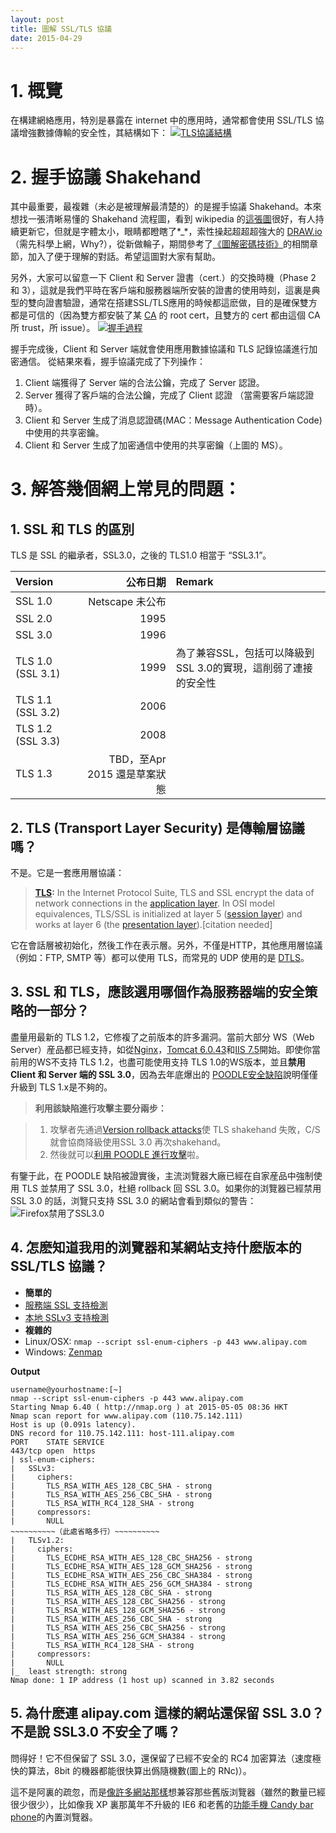 ```yaml
---
layout: post
title: 圖解 SSL/TLS 協議
date: 2015-04-29
---
```



# 1. 概覽
在構建網絡應用，特別是暴露在 internet 中的應用時，通常都會使用 SSL/TLS 協議增強數據傳輸的安全性，其結構如下：
[![TLS協議結構](/EXT/images/SSL-TLS-Structure.png "握手過程")](/EXT/images/SSL-TLS-Structure.png)
# 2. 握手協議 Shakehand
其中最重要，最複雜（未必是被理解最清楚的）的是握手協議  Shakehand。本來想找一張清晰易懂的 Shakehand 流程圖，看到 wikipedia 的[這張圖](http://upload.wikimedia.org/wikipedia/commons/a/ae/SSL_handshake_with_two_way_authentication_with_certificates.svg "SSL/TLS Shakehand")很好，有人持續更新它，但就是字體太小，眼睛都瞪瞎了*_*，索性操起超超超強大的 [DRAW.io](https://www.draw.io/)（需先科學上網，Why?），從新做輪子，期間參考了[《圖解密碼技術》](http://www.amazon.cn/%E5%9B%BE%E4%B9%A6/dp/B00Q535R6I)的相關章節，加入了便于理解的對話。希望這圖對大家有幫助。

另外，大家可以留意一下 Client 和 Server 證書（cert.）的交換時機（Phase 2 和 3），這就是我們平時在客戶端和服務器端所安裝的證書的使用時刻，這裏是典型的雙向證書驗證，通常在搭建SSL/TLS應用的時候都這麽做，目的是確保雙方都是可信的（因為雙方都安裝了某 [CA](http://en.wikipedia.org/wiki/Certificate_authority) 的 root cert，且雙方的 cert 都由這個 CA所 trust，所 issue）。
[![握手過程](/EXT/images/SSL-TLS-Shakehand.png "握手過程")](/EXT/images/SSL-TLS-Shakehand.png)

握手完成後，Client 和 Server 端就會使用應用數據協議和 TLS 記錄協議進行加密通信。
從結果來看，握手協議完成了下列操作：

  1. Client 端獲得了 Server 端的合法公鑰，完成了 Server 認證。
  2. Server 獲得了客戶端的合法公鑰，完成了 Client 認證 （當需要客戶端認證時）。
  3. Client 和 Server 生成了消息認證碼(MAC：Message Authentication Code)中使用的共享密鑰。
  4. Client 和 Server 生成了加密通信中使用的共享密鑰（上圖的 MS）。

# 3. 解答幾個網上常見的問題：
## 1. SSL 和 TLS 的區別
TLS 是 SSL 的繼承者，SSL3.0，之後的 TLS1.0 相當于 “SSL3.1”。

|Version  |  公布日期|Remark|
|:-------------|------:|:------|
|SSL 1.0   |  Netscape 未公布||
|SSL 2.0   |  1995||
|SSL 3.0   |  1996||
|TLS 1.0 (SSL 3.1)  |  1999|為了兼容SSL，包括可以降級到SSL 3.0的實現，這削弱了連接的安全性|
|TLS 1.1 (SSL 3.2)  |  2006||
|TLS 1.2 (SSL 3.3)  |  2008||
|TLS 1.3   |  TBD，至Apr 2015 還是草案狀態||


## 2. TLS (Transport Layer Security) 是傳輸層協議嗎？

不是。它是一套應用層協議：

>**[TLS](http://en.wikipedia.org/wiki/c):** In the Internet Protocol Suite, TLS and SSL encrypt the data of network connections in the [application layer](http://en.wikipedia.org/wiki/Application_layer). In OSI model equivalences, TLS/SSL is initialized at layer 5 ([session layer](http://en.wikipedia.org/wiki/Session_layer)) and works at layer 6 (the [presentation layer](http://en.wikipedia.org/wiki/Presentation_layer)).[citation needed] 

它在會話層被初始化，然後工作在表示層。另外，不僅是HTTP，其他應用層協議（例如：FTP, SMTP 等）都可以使用 TLS，而常見的 UDP 使用的是 [DTLS](http://en.wikipedia.org/wiki/Datagram_Transport_Layer_Security)。
## 3. SSL 和 TLS，應該選用哪個作為服務器端的安全策略的一部分？

盡量用最新的 TLS 1.2，它修複了之前版本的許多漏洞。當前大部分 WS（Web Server）産品都已經支持，如從[Nginx](http://nginx.org/en/docs/http/configuring_https_servers.html)，[Tomcat 6.0.43](http://tomcat.apache.org/tomcat-6.0-doc/ssl-howto.html)和[IIS 7.5](http://en.wikipedia.org/wiki/Internet_Information_Services#History)開始。即使你當前用的WS不支持 TLS 1.2，也盡可能使用支持 TLS 1.0的WS版本，並且**禁用 Client 和 Server 端的 SSL 3.0**，因為去年底爆出的 [POODLE安全缺陷](http://en.wikipedia.org/wiki/POODLE)說明僅僅升級到 TLS 1.x是不夠的。

>**利用該缺陷進行攻擊主要分兩步：**

>1. 攻擊者先通過[Version rollback attacks](http://en.wikipedia.org/wiki/Transport_Layer_Security#Version_rollback_attacks)使 TLS shakehand 失敗，C/S就會協商降級使用SSL 3.0 再次shakehand。
>2.  然後就可以[利用 POODLE 進行攻擊](http://drops.wooyun.org/papers/3194)啦。

有鑒于此，在 POODLE 缺陷被證實後，主流浏覽器大廠已經在自家産品中強制使用 TLS 並禁用了 SSL 3.0，杜絕 rollback 回 SSL 3.0。如果你的浏覽器已經禁用 SSL 3.0 的話，浏覽只支持 SSL 3.0 的網站會看到類似的警告：
![Firefox禁用了SSL3.0](/EXT/images/SSL3-unsupported-warning.png)
        
## 4. 怎麽知道我用的浏覽器和某網站支持什麽版本的 SSL/TLS 協議？
*   **簡單的**
   * [服務端 SSL 支持檢測](https://www.ssllabs.com/ssltest/index.html)
   * [本地 SSLv3 支持檢測](https://www.ssllabs.com/ssltest/viewMyClient.html)
*   **複雜的**
   * Linux/OSX: 
        `nmap --script ssl-enum-ciphers -p 443 www.alipay.com`
   * Windows:
        [Zenmap](https://nmap.org/zenmap/)
  
**Output**

```
username@yourhostname:[~]
nmap --script ssl-enum-ciphers -p 443 www.alipay.com
Starting Nmap 6.40 ( http://nmap.org ) at 2015-05-05 08:36 HKT
Nmap scan report for www.alipay.com (110.75.142.111)
Host is up (0.091s latency).
DNS record for 110.75.142.111: host-111.alipay.com
PORT    STATE SERVICE
443/tcp open  https
| ssl-enum-ciphers: 
|   SSLv3: 
|     ciphers: 
|       TLS_RSA_WITH_AES_128_CBC_SHA - strong
|       TLS_RSA_WITH_AES_256_CBC_SHA - strong
|       TLS_RSA_WITH_RC4_128_SHA - strong
|     compressors: 
|       NULL
~~~~~~~~~~（此處省略多行）~~~~~~~~~~
|   TLSv1.2: 
|     ciphers: 
|       TLS_ECDHE_RSA_WITH_AES_128_CBC_SHA256 - strong
|       TLS_ECDHE_RSA_WITH_AES_128_GCM_SHA256 - strong
|       TLS_ECDHE_RSA_WITH_AES_256_CBC_SHA384 - strong
|       TLS_ECDHE_RSA_WITH_AES_256_GCM_SHA384 - strong
|       TLS_RSA_WITH_AES_128_CBC_SHA - strong
|       TLS_RSA_WITH_AES_128_CBC_SHA256 - strong
|       TLS_RSA_WITH_AES_128_GCM_SHA256 - strong
|       TLS_RSA_WITH_AES_256_CBC_SHA - strong
|       TLS_RSA_WITH_AES_256_CBC_SHA256 - strong
|       TLS_RSA_WITH_AES_256_GCM_SHA384 - strong
|       TLS_RSA_WITH_RC4_128_SHA - strong
|     compressors: 
|       NULL
|_  least strength: strong
Nmap done: 1 IP address (1 host up) scanned in 3.82 seconds
```
         

## 5. 為什麽連 alipay.com 這樣的網站還保留 SSL 3.0？不是說 SSL3.0 不安全了嗎？
問得好！它不但保留了 SSL 3.0，還保留了已經不安全的 RC4 加密算法（速度極快的算法，8bit 的機器都能很快算出僞隨機數(圖上的 RNc)）。

這不是阿裏的疏忽，而是[像許多網站那樣](https://blog.cloudflare.com/the-web-is-world-wide-or-who-still-needs-rc4/)想兼容那些舊版浏覽器（雖然的數量已經很少很少），比如像我 XP 裏那萬年不升級的 IE6 和老舊的[功能手機 Candy bar phone](http://www.techopedia.com/definition/24225/candy-bar-phone)的內置浏覽器。

